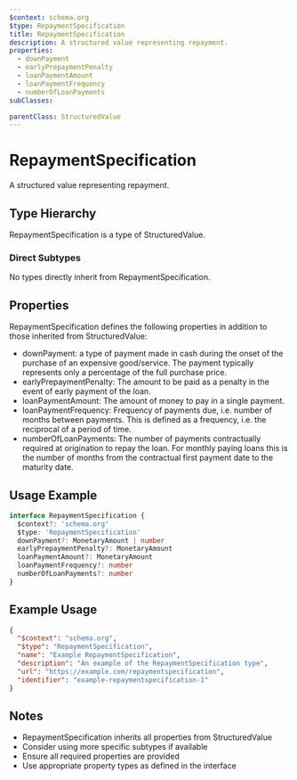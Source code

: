 ```yaml
---
$context: schema.org
$type: RepaymentSpecification
title: RepaymentSpecification
description: A structured value representing repayment.
properties:
  - downPayment
  - earlyPrepaymentPenalty
  - loanPaymentAmount
  - loanPaymentFrequency
  - numberOfLoanPayments
subClasses:

parentClass: StructuredValue
---
```


# RepaymentSpecification

A structured value representing repayment.

## Type Hierarchy

RepaymentSpecification is a type of StructuredValue.

### Direct Subtypes

No types directly inherit from RepaymentSpecification.

## Properties

RepaymentSpecification defines the following properties in addition to those inherited from StructuredValue:

- downPayment: a type of payment made in cash during the onset of the purchase of an expensive good/service. The payment typically represents only a percentage of the full purchase price.
- earlyPrepaymentPenalty: The amount to be paid as a penalty in the event of early payment of the loan.
- loanPaymentAmount: The amount of money to pay in a single payment.
- loanPaymentFrequency: Frequency of payments due, i.e. number of months between payments. This is defined as a frequency, i.e. the reciprocal of a period of time.
- numberOfLoanPayments: The number of payments contractually required at origination to repay the loan. For monthly paying loans this is the number of months from the contractual first payment date to the maturity date.

## Usage Example

```typescript
interface RepaymentSpecification {
  $context?: 'schema.org'
  $type: 'RepaymentSpecification'
  downPayment?: MonetaryAmount | number
  earlyPrepaymentPenalty?: MonetaryAmount
  loanPaymentAmount?: MonetaryAmount
  loanPaymentFrequency?: number
  numberOfLoanPayments?: number
}
```

## Example Usage

```json
{
  "$context": "schema.org",
  "$type": "RepaymentSpecification",
  "name": "Example RepaymentSpecification",
  "description": "An example of the RepaymentSpecification type",
  "url": "https://example.com/repaymentspecification",
  "identifier": "example-repaymentspecification-1"
}
```

## Notes

- RepaymentSpecification inherits all properties from StructuredValue
- Consider using more specific subtypes if available
- Ensure all required properties are provided
- Use appropriate property types as defined in the interface
